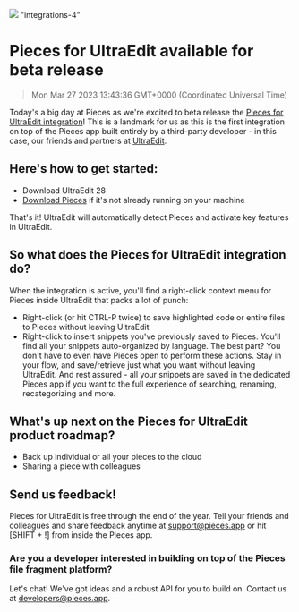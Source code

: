 ![](https://uploads-ssl.webflow.com/6143afec68f555387049efb3/630d240fb539a016950cfaaf_ezgif_com-gif-maker3_ed401e8a7dad6019e87cb34411480ff1_2000.png)
"integrations-4"
# Pieces for UltraEdit available for beta release
> Mon Mar 27 2023 13:43:36 GMT+0000 (Coordinated Universal Time)

Today's a big day at Pieces as we're excited to beta release the <a href="https://updates.pieces.app/announcements/code.pieces.app/ue" target="_blank" rel="noopener noreferrer">Pieces for UltraEdit integration</a>! This is a landmark for us as this is the first integration on top of the Pieces app built entirely by a third-party developer - in this case, our friends and partners at <a href="https://updates.pieces.app/announcements/ultraedit.com" target="_blank" rel="noopener noreferrer">UltraEdit</a>.

## Here's how to get started:
- Download UltraEdit 28
- <a href="https://updates.pieces.app/announcements/code.pieces.app/install" target="_blank" rel="noopener noreferrer">Download Pieces</a> if it's not already running on your machine

That's it! UltraEdit will automatically detect Pieces and activate key features in UltraEdit.

## So what does the Pieces for UltraEdit integration do?
When the integration is active, you'll find a right-click context menu for Pieces inside UltraEdit that packs a lot of punch:
- Right-click (or hit CTRL-P twice) to save highlighted code or entire files to Pieces without leaving UltraEdit
- Right-click to insert snippets you've previously saved to Pieces. You'll find all your snippets auto-organized by language.
The best part? You don't have to even have Pieces open to perform these actions. Stay in your flow, and save/retrieve just what you want without leaving UltraEdit.
And rest assured - all your snippets are saved in the dedicated Pieces app if you want to the full experience of searching, renaming, recategorizing and more.

## What's up next on the Pieces for UltraEdit product roadmap?
- Back up individual or all your pieces to the cloud
- Sharing a piece with colleagues

## Send us feedback!
Pieces for UltraEdit is free through the end of the year. Tell your friends and colleagues and share feedback anytime at support@pieces.app or hit [SHIFT + !] from inside the Pieces app.

### Are you a developer interested in building on top of the Pieces file fragment platform?
Let's chat! We've got ideas and a robust API for you to build on. Contact us at developers@pieces.app.
